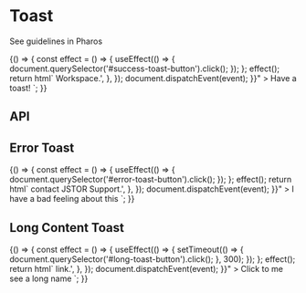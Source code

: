 

<Meta title="Components/Toast" />

# Toast

<pharos-link href="https://pharos.jstor.org/components/toast" target="_blank">See guidelines in Pharos</pharos-link>

<Canvas>
  <Story name="Base">
    {() => {
      const effect = () => {
        useEffect(() => {
          document.querySelector('#success-toast-button').click();
        });
      };
      effect();
      return html`
        <pharos-button
          id="success-toast-button"
          @click="${() => {
            const event = new CustomEvent('pharos-toast-open', {
              detail: {
                content:
                  'The item has moved to your <pharos-link href="#" on-background bold>Workspace</pharos-link>.',
              },
            });
            document.dispatchEvent(event);
          }}"
        >
          Have a toast!
        </pharos-button>
        <pharos-toaster></pharos-toaster>
      `;
    }}
  </Story>
</Canvas>

## API

<ArgsTable of="pharos-toast" />

## Error Toast

<Canvas>
  <Story name="Error">
    {() => {
      const effect = () => {
        useEffect(() => {
          document.querySelector('#error-toast-button').click();
        });
      };
      effect();
      return html`
        <pharos-button
          id="error-toast-button"
          @click="${() => {
            const event = new CustomEvent('pharos-toast-open', {
              detail: {
                status: 'error',
                content:
                  'Sorry, we were unable to move the item. Please try again later. If the issue persists, <pharos-link href="#" on-background bold>contact JSTOR Support</pharos-link>.',
              },
            });
            document.dispatchEvent(event);
          }}"
        >
          I have a bad feeling about this
        </pharos-button>
        <pharos-toaster></pharos-toaster>
      `;
    }}
  </Story>
</Canvas>

## Long Content Toast

<Canvas>
  <Story name="Long Content">
    {() => {
      const effect = () => {
        useEffect(() => {
          setTimeout(() => {
            document.querySelector('#long-toast-button').click();
          }, 300);
        });
      };
      effect();
      return html`
        <pharos-button
          id="long-toast-button"
          @click="${() => {
            const event = new CustomEvent('pharos-toast-open', {
              detail: {
                content:
                  'This is a notification for longer content, which may even include a <pharos-link href="#" on-background bold>link</pharos-link>.',
              },
            });
            document.dispatchEvent(event);
          }}"
        >
          Click to me see a long name
        </pharos-button>
        <pharos-toaster></pharos-toaster>
      `;
    }}
  </Story>
</Canvas>
